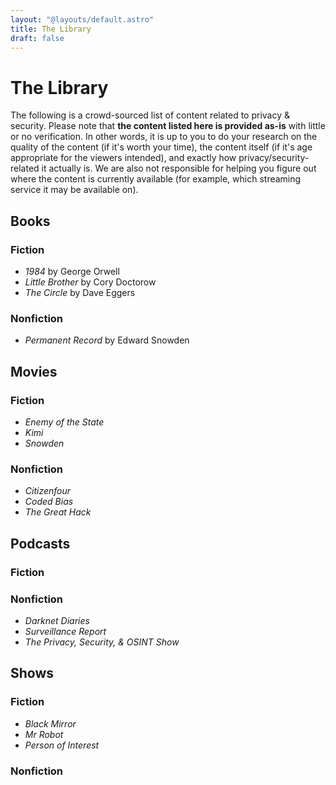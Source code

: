 ```yaml
---
layout: "@layouts/default.astro"
title: The Library
draft: false
---
```


# The Library

The following is a crowd-sourced list of content related to privacy & security. Please note that **the content listed here is provided as-is** with little or no verification. In other words, it is up to you to do your research on the quality of the content (if it's worth your time), the content itself (if it's age appropriate for the viewers intended), and exactly how privacy/security-related it actually is. We are also not responsible for helping you figure out where the content is currently available (for example, which streaming service it may be available on).

## Books

### Fiction

- _1984_ by George Orwell
- _Little Brother_ by Cory Doctorow
- _The Circle_ by Dave Eggers

### Nonfiction

- _Permanent Record_ by Edward Snowden

## Movies

### Fiction

- _Enemy of the State_
- _Kimi_
- _Snowden_

### Nonfiction

- _Citizenfour_
- _Coded Bias_
- _The Great Hack_

## Podcasts

### Fiction

### Nonfiction

- _Darknet Diaries_
- _Surveillance Report_
- _The Privacy, Security, & OSINT Show_

## Shows

### Fiction

- _Black Mirror_
- _Mr Robot_
- _Person of Interest_

### Nonfiction
